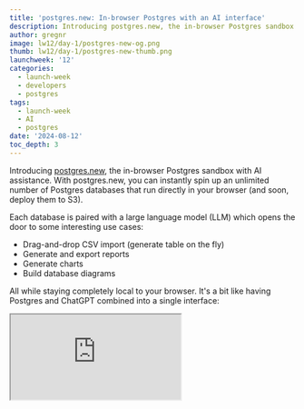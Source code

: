 ```yaml
---
title: 'postgres.new: In-browser Postgres with an AI interface'
description: Introducing postgres.new, the in-browser Postgres sandbox with AI assistance.
author: gregnr
image: lw12/day-1/postgres-new-og.png
thumb: lw12/day-1/postgres-new-thumb.png
launchweek: '12'
categories:
  - launch-week
  - developers
  - postgres
tags:
  - launch-week
  - AI
  - postgres
date: '2024-08-12'
toc_depth: 3
---
```


Introducing [postgres.new](https://postgres.new), the in-browser Postgres sandbox with AI assistance. With postgres.new, you can instantly spin up an unlimited number of Postgres databases that run directly in your browser (and soon, deploy them to S3).

Each database is paired with a large language model (LLM) which opens the door to some interesting use cases:

- Drag-and-drop CSV import (generate table on the fly)
- Generate and export reports
- Generate charts
- Build database diagrams

All while staying completely local to your browser. It's a bit like having Postgres and ChatGPT combined into a single interface:

<div className="video-container">
  <iframe
    className="w-full"
    src="https://www.youtube-nocookie.com/embed/ooWaPVvljlU"
    title="I gave AI full control over my database (postgres.new)"
    allow="accelerometer; autoplay; clipboard-write; encrypted-media; fullscreen; gyroscope; picture-in-picture; web-share"
    allowfullscreen
  />
</div>

In this demo we cover several interesting use-cases:

- You have a CSV file that you want to quickly query and visualize. You could load it into Excel, but you're SQL-savvy and really just wish you could query it like a database.
- You're asking ChatGPT to help you write some SQL, but ideally you'd like to run it against a real database to know if it's correct. LLMs aren't perfect after all.
- You're building your next side project and it's time to plan your database. You've done this 1000 times before and wish you could just “describe” what you want and have AI do the work creating ER diagrams and SQL migrations.

## How it works

All queries in postgres.new run directly in your browser. There's no remote Postgres container or WebSocket proxy.

How is this possible? The star of the show is [PGlite](https://pglite.dev/), a WASM version of Postgres that can run directly in your browser. Our friends at [ElectricSQL](https://electric-sql.com/) released PGlite a few months ago after discovering a way to compile the real Postgres source to Web Assembly (more on this later).

## Motivation

There are a few things we wanted to achieve with postgres.new:

1. **AI-driven development:** We wanted to re-imagine the interaction between Postgres and AI. This gives a lot of leniency for making mistakes, which AI sometimes make (and let's face it: developers too).
2. **Postgres sandboxing:** we're big fans of sandboxes and notebooks. Since PGlite runs in the browser, it feels fast and disposable. You can spin up “a million little elephants” for doing data analysis using the same Postgres interface that we're familiar with in our daily development.
3. **Extremely cheap databases:** we're always looking for ways to offer developers _more databases for cheaper_. PGlite is still nascent, but we can see its potential for spinning up millions of cheap databases that can be stored and read from S3. This covers a variety of use cases that we see in the Supabase community.

## Features and how they work

So what exactly can you do with postgres.new? How do these work under the hood?

### AI assistant

We pair PGlite with a large language model (currently GPT-4o) and give it full reign over the database with no restricted permissions or confirmations required from the user. This is actually an important detail - and has opened new doors that other AI + Postgres tools struggle with.

As an analogy, the most helpful team members are those that can do their work without constant micromanagement. They only come ask for help when they're really stuck or need a second opinion.

Giving an AI model full autonomy over the database means that it can run multiple operations back-to-back without delay. It makes AI feel even more human-like and useful. A disposable in-browser database is what really makes this possible since there's no need to worry about data loss.

### CSV imports and exports

Drag-and-drop a CSV file directly onto the chat to instantly receive a new table with the data automatically imported into it. The language model will scan the CSV's header and a few sample rows to decide which data types to use for each column:

<div>
  <Img
    alt="CSV import"
    src={{
      light: '/images/blog/lw12/day-1/csv-import--light.png',
      dark: '/images/blog/lw12/day-1/csv-import--dark.png',
    }}
  />
</div>

Just like humans though, AI won't always get this right. There could have been a row of data it missed that didn't conform to the same data types that it expected, causing the import to fail. To solve this, we added the ability for AI to self-heal. Any SQL errors from Postgres are fed back to the language model so that it can try a few more attempts at solving the problem. This behaviour is triggered anytime AI executes SQL, not just CSV imports.

In addition to imports, you can ask AI to export any query to a CSV. This is useful if you wanted to quickly generate a few reports on a dataset then continue using that data in another program.

### Charts

Charts are a first-class feature within the chat. By simply adding the word “chart” (or similar) to your message, AI will execute the appropriate query using SQL then build a chart representing that data:

<div>
  <Img
    alt="Charts"
    src={{
      light: '/images/blog/lw12/day-1/charts--light.png',
      dark: '/images/blog/lw12/day-1/charts--dark.png',
    }}
  />
</div>

The goal is to make data visualization as fast as possible. You can generate everything you need from a single chat request rather than the usual steps of loading your CSV into Excel, tweaking the data, then navigating through the chart tools.

Under the hood we render these charts using [Chart.js](https://github.com/chartjs/Chart.js), one of the more mature charting libraries available in JavaScript. The choice a Chart.js was largely influenced by the language model (GPT-4o) which has a pretty good understanding of its syntax and configuration. The model will simply translate the SQL output to the equivalent Chart.js syntax, then render it onto the page. A nice side-effect from this is that you can ask AI to adjust the chart's type, colors, axises, title, or anything else you want to get it to render exactly as you wish, as long as Chart.js supports the feature you are requesting.

It's worth noting that Chart.js sometimes expects an inputs that can be a bit verbose, adding to cost and latency. In the future we'd like to experiment with other charting options that take a more terse input.

### ER diagrams and migrations

Usually ER diagrams are created before you write any SQL. After all, why get caught up in SQL syntax when you really only care about capturing your app's data and relationship requirements?

But with AI, this workflow shifts a bit. It's trivial for a language model to generate quality `CREATE` and `ALTER` statements in a matter of seconds. So why not let the model perform real DDL against a Postgres sandbox and simply generate the ER diagram based on these tables?

<div>
  <Img
    alt="ER Diagrams"
    src={{
      light: '/images/blog/lw12/day-1/db-diagram--light.png',
      dark: '/images/blog/lw12/day-1/db-diagram--dark.png',
    }}
  />
</div>

With this workflow, we can guarantee from the very beginning that the columns and relationships that we come up with can actually be implemented in a real database. If they can't, the database will just throw an error and AI will fix it. We then have the added bonus of accessing the real SQL code available when we're done, which can be copied over to our new app when we're ready:

<div>
  <Img alt="Migrations" src="/images/blog/lw12/day-1/migrations.png" />
</div>

Under the hood we use a browser-compatible version of [postgres-meta](https://github.com/supabase/postgres-meta) to load PGlite tables into JavaScript, then render them using the [schema visualizer](https://supabase.com/blog/supabase-studio-3-0#schema-visualizer). For migrations, we scan through the chat history and concatenate all DDL-related SQL queries into a single view.

In the future, we would also like to support a “seeds” section that outputs `INSERT` statements for sample data created by the language model. Unfortunately we can't simply concatenate these queries together like we do with migrations, since table and column structure can change over time and break earlier seeds. To make this work properly we'll need something like a WASM version of `pg_dump` that can dump all data at the end (stay tuned - the ElectricSQL team is working on it!)

### Semantic search and RAG

ElectricSQL has been working hard to support real Postgres extensions in PGlite (compiled to WASM). One extension that was high on the priority list was [pgvector](https://github.com/pgvector/pgvector) which enables in-browser vector search.

pgvector is enabled by default in postgres.new, meaning you can create and query vector columns on any table immediately. Of course, this is only useful if you have real embeddings to work with - so we gave AI access to [Transformers.js](https://github.com/xenova/transformers.js) which allows you to generate text embeddings directly in the browser, then store/query them in PGlite.

<div>
  <Img
    alt="Vector search"
    src={{
      light: '/images/blog/lw12/day-1/vector--light.png',
      dark: '/images/blog/lw12/day-1/vector--dark.png',
    }}
  />
</div>

Under the hood, we store the embeddings in a `meta.embeddings` table then pass back to AI the resulting IDs for each embedding. We do this because embedding vectors are big, and sending these back and forth to the model is not only expensive, but also error prone. Instead, the language model is aware of the `meta.embeddings` table and simply subqueries to it when it needs access to an embedding.

We're excited to see what people do with this tool. We've found it has provided a perfect sandbox for experimenting with semantic search and RAG in a low risk environment.

### Deployments

With postgres.new we expect to have read-only deployments by the end of the week. This is important for one main reason: it's incredibly cheap to host a PGLite database in S3. While running a full Postgres database isn't _that_ expensive, there are use-cases where developers would love **most** of the features of Postgres but without the cost of running a full database. PGLite, served via S3, will open the floodgates to many use-cases: a replicated database per user; read-only [materialized](https://github.com/supabase/pg_replicate) databases for faster reads; search features hosted on the edge; maybe even a trimmed-down version of Supabase.

By itself PGlite is an embedded database which means you can't connect to it like a normal Postgres database via TCP connection. To support PGlite-backed deployments, we needed a way to recreate the TCP server component of Postgres and also parse real wire protocol messages so that people could connect to their database via any regular Postgres client.

This is how [pg-gateway](https://github.com/supabase-community/pg-gateway) was born: a TypeScript library that implements the Postgres wire protocol from the server-side. It provides APIs you can hook into to handle authentication requests, queries, and other client messages yourself.

<div>
  <Img
    alt="Deployments diagram"
    src={{
      light: '/images/blog/lw12/day-1/deployments-diagram--light.png',
      dark: '/images/blog/lw12/day-1/deployments-diagram--dark.png',
    }}
  />
</div>

Under the hood, PGlite _does_ support wire protocol messages (see more below), but only messages that you would see after the startup/auth handshake. So we designed pg-gateway handle the startup/TLS/authentication messages, then simply pass off future messages to PGlite.

There's a lot more juicy features we built into pg-gateway, but those will have to wait for its own blog post.

## PGlite deep dive

None of this would be possible without [PGlite](https://pglite.dev/), developed by our friends at [ElectricSQL](https://electric-sql.com/).

<div>
  <Img alt="PGlite website screenshot" src="/images/blog/lw12/day-1/pglite.png" />
</div>

### What is PGlite?

[PGlite](https://pglite.dev/) is a WASM (web assembly) build of Postgres packaged into a TypeScript/JavaScript client library. You can use it to run Postgres in the browser, Node.js, and Bun with no additional dependencies. This provides a number of use cases where it might be better than a full Postgres database:

- **Unit and CI testing:** PGlite is very fast to start and tear down. It's perfect for unit tests - you can have a unique fresh Postgres for each test.
- **Local development:** You can use PGlite as an alternative to a full local Postgres for development; simplifying your development environments.
- **Remote development, or local web containers:** As PGlite is so lightweight it can be easily embedded into remote containerised development environments, or in-browser web containers

### Data persistance

PGlite supports multiple backends for data persistence:

- the native file system when used in Node
- IndexedDB and OPFS when used in the browser

It's fast, with CRUD style queries executing in under 0.3 ms. It's ideal storing local state in a web app.

### Extension support

PGlite supports a large [catalog](https://pglite.dev/extensions/) of Postgres extensions. Here are two notable extensions that are useful in an embedded enviroment:

`pgvector`

[pgvector](https://pglite.dev/extensions/#pgvector) can be used for indexing and searching embeddings, typically as part of a AI workflow (retrieval augmented generation). As AI moves towards the user's device, performing vector searches close to the model is essential for reducing latency.

`live`

This is a new extension developed by [ElectricSQL](https://electric-sql.com/) as a client for their sync engine. It can synchronize a subset of your Postgres database in realtime to a user's device or an edge service.

### A technical overview of PGlite

Postgres normally runs under a multi-process forking model, each client connection is handed off to a child process by the postmaster process. However, in WASM there is no support for forking processes, and limited support for threads.

Fortunately, Postgres has a relatively unknown built-in [“single user mode”](https://www.postgresql.org/docs/current/app-postgres.html#APP-POSTGRES-SINGLE-USER) that is both single-process, and single-threaded. This is primarily designed to enable bootstrapping a new database, or for disaster recovery.

PGlite builds on the single user mode by adding Postgres wire protocol support, as standard Postgres only supports a minimal basic cancel REPL in single user mode, this enables parametrised queries and converting between Postgres types and the host languages types.

There are a number of of other things in Postgres that PGlite modifies to enable its use with WASM. These include:

- Support for [specifying a user](https://pglite.dev/docs/api#options) for the connection when starting under single-user mode, allowing permissions and RLS to be applied.
- Support for `COPY`, for loading CSVs or Postgres binary copy formats into the database. This was achieved by creating a virtual device on the VFS, [`/dev/blob`](https://pglite.dev/docs/api#dev-blob), which you can read and write to with the `COPY` command, and representing a JavaScript Blob object on the query.
- The addition of [`dumpDataDir`](https://pglite.dev/docs/api#dumpdatadir) and `loadDataDir` enabling the dumping and loading a tarball of the Postgres datadir.
- `pg_notify` has been modified to run in single-process mode, creating the foundations for a [live reactive query interface](https://pglite.dev/docs/live-queries) on top of `NOTIFY` and `LISTEN`.
- A new [OPFS (origin private filesystem) VFS](https://pglite.dev/docs/filesystems#opfs-ahp-fs) for browsers, providing better performance and support for databases significantly larger than can fit in memory.

## Coming soon

We like to ship early and often at Supabase, so there are a number of features in the backlog:

- **Deploy your database:** we're adding the ability to deploy your database to S3 and access it from anywhere on the internet (read-only to start).
- **Support for more file types:** we plan to add support for Word docs, images (via image embeddings), and more.
- **Database sharing:** Just like CodeSandbox, you'll soon be able to share databases with others using a unique URL.
- **PGlite OPFS support**: databases are currently stored in IndexedDB and we'll move this to [OPFS](https://developer.mozilla.org/en-US/docs/Web/API/File_System_API/Origin_private_file_system) to store files directly on the host filesystem.
- **Database exporting**: soon you'll be able to run a pg_dump of your database and restore it to any Postgres database.

## Open Source

As always, the work that we've done is open source and permissively licensed (and is the work by the Electric team. Here are all the open source repos if you want to give them a star, add an issue, or cntribute some code yourself:

- [PGlite](https://github.com/electric-sql/pglite) (Apache 2.0): A WASM build of Postgres.
- [pg-gateway](https://github.com/supabase-community/pg-gateway) (MIT): Postgres wire protocol for the server-side.
- [postgres-new](https://github.com/supabase-community/postgres-new) (Apache 2.0): The frontend for [postgres.new](https://postgres.new).
- [transformers.js](https://github.com/xenova/transformers.js): Run Transformers directly in your browser
